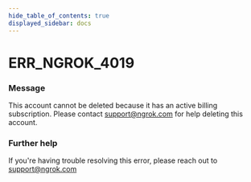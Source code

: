 ```yaml
---
hide_table_of_contents: true
displayed_sidebar: docs
---
```



# ERR_NGROK_4019

### Message

This account cannot be deleted because it has an active billing subscription. Please contact support@ngrok.com for help deleting this account.

<ErrorDetails error="err_ngrok_4019" />

### Further help

If you're having trouble resolving this error, please reach out to [support@ngrok.com](mailto:support@ngrok.com?subject=Help%20with%20ERR_NGROK_4019)
